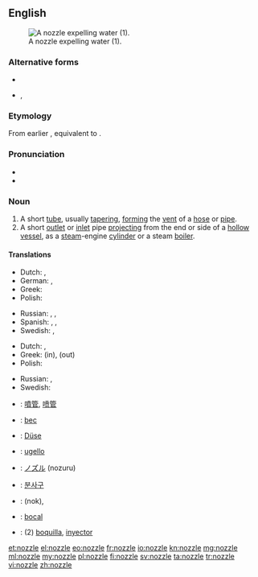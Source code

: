 ==English==
[[Image:Water nozzle.jpg|right|thumb|A nozzle expelling water (1).]]

===Alternative forms===
* {{l|en|nozle}}
* {{l|en|nosle}}, {{l|en|nosel}} {{qualifier|obsolete}}

===Etymology===
From earlier {{term|nosle|lang=en}}, equivalent to {{suffix|nose|le}} {{gloss|diminutive/agent suffix}}.

===Pronunciation===
* {{IPA|/ˈnɒzəl/}}
* {{rhymes|ɒzəl}}

===Noun===
{{en-noun}}

# A short [[tube]], usually [[taper]]ing, [[form]]ing the [[vent]] of a [[hose]] or [[pipe]].
# A short [[outlet]] or [[inlet]] pipe [[project]]ing from the end or side of a [[hollow]] [[vessel]], as a [[steam]]-engine [[cylinder]] or a steam [[boiler]].

====Translations====
{{trans-top|short tube}}
* Dutch: {{t+|nl|buis|f}}, {{t+|nl|pijp|f}}
* German: {{t+|de|Düse|f}}, {{t-|de|Stutzen|m}}
* Greek: {{t+|el|στόμιο|n|tr=stómio}}
* Polish: {{t+|pl|dysza|f}}
{{trans-mid}}
* Russian: {{t+|ru|насадка|f|tr=nasádka}}, {{t+|ru|наконечник|m|tr=nakon'éčnik}}, {{t+|ru|патрубок|m|tr=pátrubok}}
* Spanish: {{t-|es|boquilla|f}}, {{t-|es|tobera|f}}, {{t-|es|inyector|m}}
* Swedish: {{t-|sv|munstycke}}, {{t+|sv|pip|c}}
{{trans-bottom}}

{{trans-top|inlet or outlet pipe}}
* Dutch: {{t-|nl|overloopventiel|n}}, {{t+|nl|pijp|f}}
* Greek: {{t+|el|στόμιο|n|tr=stómio}} (in), {{t+|el|σιφόνι|n|tr=sifóni}} (out)
* Polish: {{t-|pl|króciec|m}}
{{trans-mid}}
* Russian: {{t+|ru|сопло|n|tr=sopló}}, {{t+|ru|форсунка|f|tr=forsúnka}}
* Swedish: {{t+|sv|pip}}
{{trans-bottom}}

{{checktrans-top}}
* {{ttbc|cmn}}: [[噴管]], [[喷管]]
* {{ttbc|fr}}: [[bec]] {{m}}
* {{ttbc|de}}: [[Düse]] {{f}}
* {{ttbc|it}}: [[ugello]] {{m}}
* {{ttbc|ja}}: [[ノズル]] (nozuru)
{{trans-mid}}
* {{ttbc|ko}}: [[분사구]]
* {{ttbc|fa}}: {{fa-Arab|[[نوك]]}} (nok), {{fa-Arab|[[شیپوره]]}}
* {{ttbc|pt}}: [[bocal]] {{m}}
* {{ttbc|es}}: (2) [[boquilla]], [[inyector]] {{m}}
{{trans-bottom}}

[[et:nozzle]]
[[el:nozzle]]
[[eo:nozzle]]
[[fr:nozzle]]
[[io:nozzle]]
[[kn:nozzle]]
[[mg:nozzle]]
[[ml:nozzle]]
[[my:nozzle]]
[[pl:nozzle]]
[[fi:nozzle]]
[[sv:nozzle]]
[[ta:nozzle]]
[[tr:nozzle]]
[[vi:nozzle]]
[[zh:nozzle]]